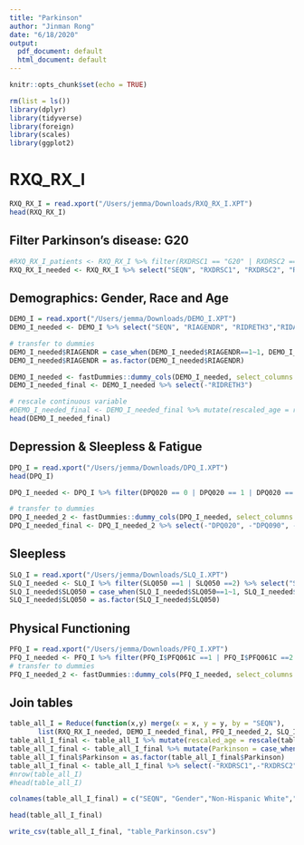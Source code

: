 ```yaml
---
title: "Parkinson"
author: "Jinman Rong"
date: "6/18/2020"
output:
  pdf_document: default
  html_document: default
---
```


```r
knitr::opts_chunk$set(echo = TRUE)
```

```r
rm(list = ls())
library(dplyr)
library(tidyverse)
library(foreign)
library(scales)
library(ggplot2)
```

# RXQ_RX_I
```r
RXQ_RX_I = read.xport("/Users/jemma/Downloads/RXQ_RX_I.XPT")
head(RXQ_RX_I)
```
## Filter Parkinson's disease: G20
```r
#RXQ_RX_I_patients <- RXQ_RX_I %>% filter(RXDRSC1 == "G20" | RXDRSC2 == "G20" | RXDRSC2 == "G20")
RXQ_RX_I_needed <- RXQ_RX_I %>% select("SEQN", "RXDRSC1", "RXDRSC2", "RXDRSC3")
```

## Demographics: Gender, Race and Age
```r
DEMO_I = read.xport("/Users/jemma/Downloads/DEMO_I.XPT") 
DEMO_I_needed <- DEMO_I %>% select("SEQN", "RIAGENDR", "RIDRETH3","RIDAGEYR") %>% drop_na()

# transfer to dummies
DEMO_I_needed$RIAGENDR = case_when(DEMO_I_needed$RIAGENDR==1~1, DEMO_I_needed$RIAGENDR==2~0)
DEMO_I_needed$RIAGENDR = as.factor(DEMO_I_needed$RIAGENDR)

DEMO_I_needed <- fastDummies::dummy_cols(DEMO_I_needed, select_columns = "RIDRETH3")
DEMO_I_needed_final <- DEMO_I_needed %>% select(-"RIDRETH3")

# rescale continuous variable
#DEMO_I_needed_final <- DEMO_I_needed_final %>% mutate(rescaled_age = rescale(DEMO_I_needed_final$RIDAGEYR)) %>% select(-"RIDAGEYR")
head(DEMO_I_needed_final)
```

## Depression & Sleepless & Fatigue
```r
DPQ_I = read.xport("/Users/jemma/Downloads/DPQ_I.XPT")
head(DPQ_I)
```

```r
DPQ_I_needed <- DPQ_I %>% filter(DPQ020 == 0 | DPQ020 == 1 | DPQ020 == 2 | DPQ020 == 3) %>% filter(DPQ090 == 0 | DPQ090 == 1 | DPQ090 == 2 | DPQ090 == 3) %>% filter(DPQ100 == 0 | DPQ100 == 1 | DPQ100 == 2 | DPQ100 == 3) %>% filter(DPQ030 == 0 | DPQ030 == 1 | DPQ030 == 2 | DPQ030 == 3) %>% filter(DPQ040 == 0 | DPQ040 == 1 | DPQ040 == 2 | DPQ040 == 3) %>% select("SEQN", "DPQ020", "DPQ090", "DPQ100", "DPQ030","DPQ040") %>% drop_na()

# transfer to dummies
DPQ_I_needed_2 <- fastDummies::dummy_cols(DPQ_I_needed, select_columns = c("DPQ020", "DPQ090", "DPQ100", "DPQ030","DPQ040"))
DPQ_I_needed_final <- DPQ_I_needed_2 %>% select(-"DPQ020", -"DPQ090", -"DPQ100", -"DPQ030",-"DPQ040")
```

## Sleepless
```r
SLQ_I = read.xport("/Users/jemma/Downloads/SLQ_I.XPT")
SLQ_I_needed <- SLQ_I %>% filter(SLQ050 ==1 | SLQ050 ==2) %>% select("SEQN", "SLQ050") %>% drop_na()
SLQ_I_needed$SLQ050 = case_when(SLQ_I_needed$SLQ050==1~1, SLQ_I_needed$SLQ050==2~0)
SLQ_I_needed$SLQ050 = as.factor(SLQ_I_needed$SLQ050)

```

## Physical Functioning
```r
PFQ_I = read.xport("/Users/jemma/Downloads/PFQ_I.XPT")
PFQ_I_needed <- PFQ_I %>% filter(PFQ_I$PFQ061C ==1 | PFQ_I$PFQ061C ==2 | PFQ_I$PFQ061C == 3 | PFQ_I$PFQ061C == 4) %>% select("SEQN", "PFQ061C") %>% drop_na()
# transfer to dummies
PFQ_I_needed_2 <- fastDummies::dummy_cols(PFQ_I_needed, select_columns = "PFQ061C") %>% select(-"PFQ061C")
```

## Join tables
```r
table_all_I = Reduce(function(x,y) merge(x = x, y = y, by = "SEQN"), 
       list(RXQ_RX_I_needed, DEMO_I_needed_final, PFQ_I_needed_2, SLQ_I_needed,DPQ_I_needed_final))
table_all_I_final <- table_all_I %>% mutate(rescaled_age = rescale(table_all_I$RIDAGEYR)) %>% select(-"RIDAGEYR")
table_all_I_final <- table_all_I_final %>% mutate(Parkinson = case_when((RXDRSC1 == "G20" | RXDRSC2 == "G20" | RXDRSC2 == "G20")~1,(RXDRSC1 != "G20" & RXDRSC2 != "G20" & RXDRSC2 != "G20")~0))
table_all_I_final$Parkinson = as.factor(table_all_I_final$Parkinson)
table_all_I_final <- table_all_I_final %>% select(-"RXDRSC1",-"RXDRSC2",-"RXDRSC3")
#nrow(table_all_I)
#head(table_all_I)
```

```r
colnames(table_all_I_final) = c("SEQN", "Gender","Non-Hispanic White","Non-Hispanic Black", "Mexican American", "Other Hispanic", "Non-Hispanic Asian", "Other Race - Including Multi-Racial", "Walking up ten steps_Some difficulty", "Walking up ten steps_No difficulty", "Walking up ten steps_Unable to do", "Walking up ten steps_Much difficulty", "Sleepless", "Feeling down, depressed, or hopeless_Not at all", "Feeling down, depressed, or hopeless_Several days", "Feeling down, depressed, or hopeless_More than half of the days", "Feeling down, depressed, or hopeless_Nearly every day", "Thought you would be better off dead_Not at all", "Thought you would be better off dead_Several days", "Thought you would be better off dead_Nearly every day", "Thought you would be better off dead_More than half the days", "Difficulty these problems have caused_Not at all difficult", " Difficulty these problems have caused_Somewhat difficult", " Difficulty these problems have caused_Very difficult", "Difficulty these problems have caused_Extremely difficult", "Trouble sleeping or sleeping too much_Not at all", "Trouble sleeping or sleeping too much_More than half the days", "Trouble sleeping or sleeping too much_Several days", "Trouble sleeping or sleeping too much_Nearly every day", "Feeling tired or having little energy_Several days", "Feeling tired or having little energy_Not at all", "Feeling tired or having little energy_More than half the days","Feeling tired or having little energy_Nearly every day", "Rescaled_age", "Parkinson")
```

```r
head(table_all_I_final)
```

```r
write_csv(table_all_I_final, "table_Parkinson.csv")
```